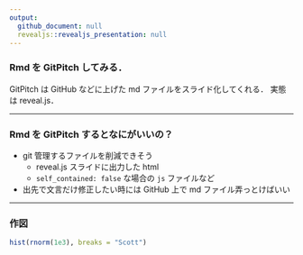 ```yaml
---
output: 
  github_document: null
  revealjs::revealjs_presentation: null
---
```


### Rmd を GitPitch してみる．

GitPitch は GitHub などに上げた md ファイルをスライド化してくれる．
実態は reveal.js．

---

### Rmd を GitPitch するとなにがいいの？

- git 管理するファイルを削減できそう
    - reveal.js スライドに出力した html
    - `self_contained: false` な場合の `js` ファイルなど
- 出先で文言だけ修正したい時には GitHub 上で md ファイル弄っとけばいい

---

### 作図

```r
hist(rnorm(1e3), breaks = "Scott")
```

